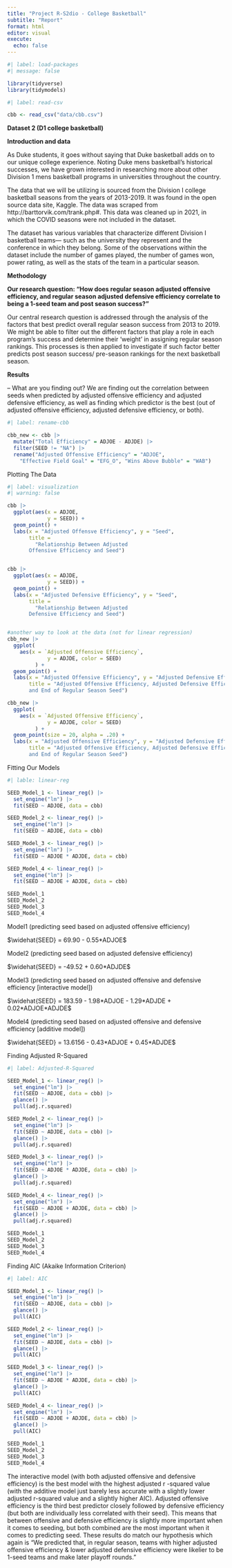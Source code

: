 ```yaml
---
title: "Project R-S2dio - College Basketball"
subtitle: "Report"
format: html
editor: visual
execute:
  echo: false
---
```


```r
#| label: load-packages
#| message: false

library(tidyverse)
library(tidymodels)
```

```r
#| label: read-csv

cbb <- read_csv("data/cbb.csv")
```

**Dataset 2 (D1 college basketball)**

**Introduction and data**

As Duke students, it goes without saying that Duke basketball adds on to our unique college experience. Noting Duke mens basketball's historical successes, we have grown interested in researching more about other Division 1 mens basketball programs in universities throughout the country.

The data that we will be utilizing is sourced from the Division I college basketball seasons from the years of 2013-2019. It was found in the open source data site, Kaggle. The data was scraped from http://barttorvik.com/trank.php#. This data was cleaned up in 2021, in which the COVID seasons were not included in the dataset.

The dataset has various variables that characterize different Division I basketball teams--- such as the university they represent and the conference in which they belong. Some of the observations within the dataset include the number of games played, the number of games won, power rating, as well as the stats of the team in a particular season.

**Methodology**

**Our research question: "How does regular season adjusted offensive efficiency, and regular season adjusted defensive efficiency correlate to being a 1-seed team and post season success?"**

Our central research question is addressed through the analysis of the factors that best predict overall regular season success from 2013 to 2019. We might be able to filter out the different factors that play a role in each program's success and determine their 'weight' in assigning regular season rankings. This processes is then applied to investigate if such factor better predicts post season success/ pre-season rankings for the next basketball season.

**Results**

-- What are you finding out? We are finding out the correlation between seeds when predicted by adjusted offensive efficiency and adjusted defensive efficiency, as well as finding which predictor is the best (out of adjusted offensive efficiency, adjusted defensive efficiency, or both).

```r
#| label: rename-cbb

cbb_new <- cbb |>
  mutate("Total Efficiency" = ADJOE - ADJDE) |>
  filter(SEED != "NA") |>
  rename("Adjusted Offensive Efficiency" = "ADJOE",
    "Effective Field Goal" = "EFG_O", "Wins Above Bubble" = "WAB")
```

Plotting The Data

```r
#| label: visualization
#| warning: false

cbb |>
  ggplot(aes(x = ADJOE,
             y = SEED)) +
  geom_point() +
  labs(x = "Adjusted Offensve Efficiency", y = "Seed",
       title = 
         "Relationship Between Adjusted 
       Offensive Efficiency and Seed")


cbb |>
  ggplot(aes(x = ADJDE,
             y = SEED)) +
  geom_point() +
  labs(x = "Adjusted Defensive Efficiency", y = "Seed",
       title = 
         "Relationship Between Adjusted 
       Defensive Efficiency and Seed")


#another way to look at the data (not for linear regression)
cbb_new |>
  ggplot(
    aes(x = `Adjusted Offensive Efficiency`,
             y = ADJDE, color = SEED)
         ) +
  geom_point() +
  labs(x = "Adjusted Offensive Efficiency", y = "Adjusted Defensive Efficiency",
       title = "Adjusted Offensive Efficiency, Adjusted Defensive Efficiency
       and End of Regular Season Seed") 

cbb_new |>
  ggplot(
    aes(x = `Adjusted Offensive Efficiency`,
             y = ADJDE, color = SEED)
         ) +
  geom_point(size = 20, alpha = .20) +
  labs(x = "Adjusted Offensive Efficiency", y = "Adjusted Defensive Efficiency",
       title = "Adjusted Offensive Efficiency, Adjusted Defensive Efficiency
       and End of Regular Season Seed") 

```

Fitting Our Models

```r
#| lable: linear-reg

SEED_Model_1 <- linear_reg() |>
  set_engine("lm") |>
  fit(SEED ~ ADJOE, data = cbb)

SEED_Model_2 <- linear_reg() |>
  set_engine("lm") |>
  fit(SEED ~ ADJDE, data = cbb)

SEED_Model_3 <- linear_reg() |>
  set_engine("lm") |>
  fit(SEED ~ ADJOE * ADJDE, data = cbb)

SEED_Model_4 <- linear_reg() |>
  set_engine("lm") |>
  fit(SEED ~ ADJOE + ADJDE, data = cbb)

SEED_Model_1
SEED_Model_2
SEED_Model_3
SEED_Model_4


```

Model1 (predicting seed based on adjusted offensive efficiency)

$\widehat{SEED} = 69.90 - 0.55*ADJOE$

Model2 (predicting seed based on adjusted defensive efficiency)

$\widehat{SEED} = -49.52 + 0.60*ADJDE$

Model3 (predicting seed based on adjusted offensive and defensive efficiency [interactive model])

$\widehat{SEED} = 183.59 - 1.98*ADJOE - 1.29*ADJDE + 0.02*ADJOE*ADJDE$

Model4 (predicting seed based on adjusted offensive and defensive efficiency [additive model])

$\widehat{SEED} = 13.6156 - 0.43*ADJOE + 0.45*ADJDE$

Finding Adjusted R-Squared

```r
#| label: Adjusted-R-Squared

SEED_Model_1 <- linear_reg() |>
  set_engine("lm") |>
  fit(SEED ~ ADJOE, data = cbb) |>
  glance() |>
  pull(adj.r.squared)

SEED_Model_2 <- linear_reg() |>
  set_engine("lm") |>
  fit(SEED ~ ADJDE, data = cbb) |>
  glance() |>
  pull(adj.r.squared)

SEED_Model_3 <- linear_reg() |>
  set_engine("lm") |>
  fit(SEED ~ ADJOE * ADJDE, data = cbb) |>
  glance() |>
  pull(adj.r.squared)

SEED_Model_4 <- linear_reg() |>
  set_engine("lm") |>
  fit(SEED ~ ADJOE + ADJDE, data = cbb) |>
  glance() |>
  pull(adj.r.squared)

SEED_Model_1
SEED_Model_2
SEED_Model_3
SEED_Model_4
```

Finding AIC (Akaike Information Criterion)

```r
#| label: AIC

SEED_Model_1 <- linear_reg() |>
  set_engine("lm") |>
  fit(SEED ~ ADJOE, data = cbb) |>
  glance() |>
  pull(AIC)

SEED_Model_2 <- linear_reg() |>
  set_engine("lm") |>
  fit(SEED ~ ADJDE, data = cbb) |>
  glance() |>
  pull(AIC)

SEED_Model_3 <- linear_reg() |>
  set_engine("lm") |>
  fit(SEED ~ ADJOE * ADJDE, data = cbb) |>
  glance() |>
  pull(AIC)

SEED_Model_4 <- linear_reg() |>
  set_engine("lm") |>
  fit(SEED ~ ADJOE + ADJDE, data = cbb) |>
  glance() |>
  pull(AIC)

SEED_Model_1
SEED_Model_2
SEED_Model_3
SEED_Model_4

```

The interactive model (with both adjusted offensive and defensive efficiency) is the best model with the highest adjusted r -squared value (with the additive model just barely less accurate with a slightly lower adjusted r-squared value and a slightly higher AIC). Adjusted offensive efficiency is the third best predictor closely followed by defensive efficiency (but both are individually less correlated with their seed). This means that between offensive and defensive efficiency is slightly more important when it comes to seeding, but both combined are the most important when it comes to predicting seed. These results do match our hypothesis which again is "We predicted that, in regular season, teams with higher adjusted offensive efficiency & lower adjusted defensive efficiency were likelier to be 1-seed teams and make later playoff rounds."
